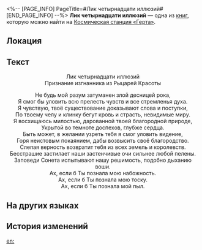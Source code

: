 <%-- [PAGE_INFO]
PageTitle=#Лик четырнадцати иллюзий#
[END_PAGE_INFO] --%>
{{Дополнить}}
{{Книга Инфобокс
|id           = 280
|Название     = 
|Изображение  = Записи с КСГ.png
|Мир          = Космическая станция «Герта»
|Томов        = 1
|Автор        = <!--нужно добавить-->
|Описание     = Письмо с признанием от анонимного Рыцаря Красоты.
|Том1         = {{tx}}
|Источник1    = {{tx|Отсутствует источник}}
|Персонажи    = 
|Фракции      = 
}}
'''Лик четырнадцати иллюзий''' — одна из [[Книги|книг]], которую можно найти на [[Космическая станция «Герта»]].

==Локация==
{{Отметка карты|<!--название карты-->|<!--id отметки-->}}

==Текст==
<div align="center">Лик четырнадцати иллюзий<br />
Признание изгнанника из Рыцарей Красоты

Не будь мой разум затуманен злой десницей рока,<br />
Я смог бы уловить всю прелесть чувств и все стремленья духа.<br />
Я чувствую, твоё существование доказывают слова и поступки, <br />По твоему челу и клинку бегут кровь и страсть, невидимые миру.<br />
Я восхищаюсь милостью, дарованной твоей благородной природе, <br />Укрытой во темноте доспехов, глубже сердца.<br />
Быть может, в желании узреть тебя я смог уловить видение,<br />
Горя неистовым покаянием, дабы возвысить своё благородство.<br />
Слепая верность возвратит тебя из всех земель и королевств.<br />
Бесстрашие застилает наши застенчивые очи сильнее любой пелены.<br />
Заповеди Сонета испытывают нашу решимость, подобно дыханию воши.<br />
Ах, если б Ты познала мою набожность. <br />Ах, если б Ты познала мою тоску. <br />Ах, если б Ты познала мой пыл.</div>

==На других языках==
{{На других языках
|en   = Face of Fourteen Illusions
|zhs  = 十四种幻觉的面庞
|zht  = 十四種幻覺的面龐
|ja   = 十四種類の幻覚の顔
|ko   = 14가지 환각의 얼굴
|es   = Rostro de las catorce ilusiones
|fr   = Le visage aux quatorze illusions
|ru   = Лик четырнадцати иллюзий
|th   = ใบหน้าลวงตาทั้ง 14 ชนิด
|vi   = Bộ Mặt 14 Loại Ảo Giác
|de   = Gesicht der Vierzehn Illusionen
|id   = Wajah dari 14 Ilusi
|pt   = Face das Quatorze Ilusões
}}

==История изменений==
{{История изменений|3.5}}

[[en:]]
